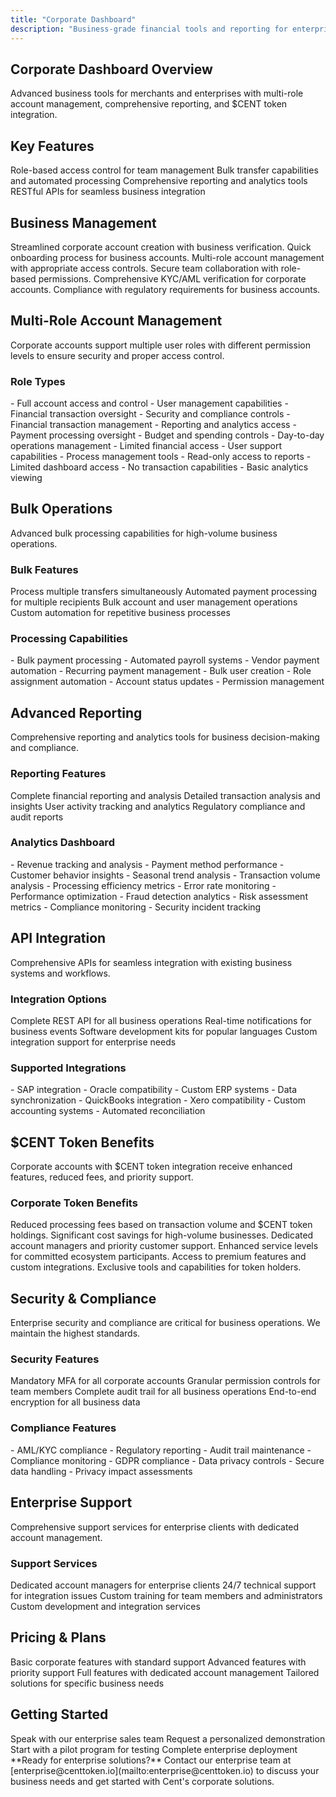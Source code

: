 ```yaml
---
title: "Corporate Dashboard"
description: "Business-grade financial tools and reporting for enterprises"
---
```


## Corporate Dashboard Overview

<Card title="Enterprise Financial Management" icon="building" horizontal>
  Advanced business tools for merchants and enterprises with multi-role account
  management, comprehensive reporting, and $CENT token integration.
</Card>

## Key Features

<CardGroup cols={2}>
  <Card title="Multi-Role Management" icon="users">
    Role-based access control for team management
  </Card>
  <Card title="Bulk Operations" icon="layer-group">
    Bulk transfer capabilities and automated processing
  </Card>
  <Card title="Advanced Reporting" icon="chart-bar">
    Comprehensive reporting and analytics tools
  </Card>
  <Card title="API Integration" icon="code">
    RESTful APIs for seamless business integration
  </Card>
</CardGroup>

## Business Management

<Steps>
  <Step title="Account Setup">
    Streamlined corporate account creation with business verification.
    <Check>Quick onboarding process for business accounts.</Check>
  </Step>

  <Step title="Team Management">
    Multi-role account management with appropriate access controls.
    <Check>Secure team collaboration with role-based permissions.</Check>
  </Step>

  <Step title="Business Verification">
    Comprehensive KYC/AML verification for corporate accounts.
    <Check>
      Compliance with regulatory requirements for business accounts.
    </Check>
  </Step>
</Steps>

## Multi-Role Account Management

<Info>
  Corporate accounts support multiple user roles with different permission
  levels to ensure security and proper access control.
</Info>

### Role Types

<AccordionGroup>
  <Accordion title="Administrator" icon="crown">
    - Full account access and control - User management capabilities - Financial
    transaction oversight - Security and compliance controls
  </Accordion>

  <Accordion title="Finance Manager" icon="chart-line">
    - Financial transaction management - Reporting and analytics access -
    Payment processing oversight - Budget and spending controls
  </Accordion>

  <Accordion title="Operations Manager" icon="cogs">
    - Day-to-day operations management - Limited financial access - User support
    capabilities - Process management tools
  </Accordion>

  <Accordion title="Viewer" icon="eye">
    - Read-only access to reports - Limited dashboard access - No transaction
    capabilities - Basic analytics viewing
  </Accordion>
</AccordionGroup>

## Bulk Operations

<Card title="Enterprise-Scale Processing" icon="layer-group" horizontal>
  Advanced bulk processing capabilities for high-volume business operations.
</Card>

### Bulk Features

<Columns cols={2}>
  <Card title="Bulk Transfers" icon="exchange-alt">
    Process multiple transfers simultaneously
  </Card>
  <Card title="Batch Payments" icon="credit-card">
    Automated payment processing for multiple recipients
  </Card>
  <Card title="Mass Updates" icon="edit">
    Bulk account and user management operations
  </Card>
  <Card title="Automated Workflows" icon="robot">
    Custom automation for repetitive business processes
  </Card>
</Columns>

### Processing Capabilities

<AccordionGroup>
  <Accordion title="Payment Processing" icon="credit-card">
    - Bulk payment processing - Automated payroll systems - Vendor payment
    automation - Recurring payment management
  </Accordion>

  <Accordion title="Account Management" icon="users">
    - Bulk user creation - Role assignment automation - Account status updates -
    Permission management
  </Accordion>
</AccordionGroup>

## Advanced Reporting

<Card title="Business Intelligence" icon="chart-bar" horizontal>
  Comprehensive reporting and analytics tools for business decision-making and
  compliance.
</Card>

### Reporting Features

<CardGroup cols={2}>
  <Card title="Financial Reports" icon="file-invoice-dollar">
    Complete financial reporting and analysis
  </Card>
  <Card title="Transaction Analytics" icon="chart-line">
    Detailed transaction analysis and insights
  </Card>
  <Card title="User Activity" icon="users">
    User activity tracking and analytics
  </Card>
  <Card title="Compliance Reports" icon="balance-scale">
    Regulatory compliance and audit reports
  </Card>
</CardGroup>

### Analytics Dashboard

<AccordionGroup>
  <Accordion title="Revenue Analytics" icon="chart-bar">
    - Revenue tracking and analysis - Payment method performance - Customer
    behavior insights - Seasonal trend analysis
  </Accordion>

  <Accordion title="Operational Metrics" icon="cogs">
    - Transaction volume analysis - Processing efficiency metrics - Error rate
    monitoring - Performance optimization
  </Accordion>

  <Accordion title="Risk Management" icon="shield-alt">
    - Fraud detection analytics - Risk assessment metrics - Compliance
    monitoring - Security incident tracking
  </Accordion>
</AccordionGroup>

## API Integration

<Card title="Developer-Friendly APIs" icon="code" horizontal>
  Comprehensive APIs for seamless integration with existing business systems and
  workflows.
</Card>

### Integration Options

<CardGroup cols={2}>
  <Card title="RESTful API" icon="code">
    Complete REST API for all business operations
  </Card>
  <Card title="Webhooks" icon="link">
    Real-time notifications for business events
  </Card>
  <Card title="SDKs" icon="toolbox">
    Software development kits for popular languages
  </Card>
  <Card title="Custom Integration" icon="cog">
    Custom integration support for enterprise needs
  </Card>
</CardGroup>

### Supported Integrations

<Columns cols={2}>
  <Card title="ERP Systems" icon="database">
    - SAP integration - Oracle compatibility - Custom ERP systems - Data
    synchronization
  </Card>
  <Card title="Accounting Software" icon="calculator">
    - QuickBooks integration - Xero compatibility - Custom accounting systems -
    Automated reconciliation
  </Card>
</Columns>

## $CENT Token Benefits

<Info>
  Corporate accounts with $CENT token integration receive enhanced features,
  reduced fees, and priority support.
</Info>

### Corporate Token Benefits

<Steps>
  <Step title="Volume Discounts">
    Reduced processing fees based on transaction volume and $CENT token
    holdings.
    <Check>Significant cost savings for high-volume businesses.</Check>
  </Step>

  <Step title="Priority Support">
    Dedicated account managers and priority customer support.
    <Check>Enhanced service levels for committed ecosystem participants.</Check>
  </Step>

  <Step title="Advanced Features">
    Access to premium features and custom integrations.
    <Check>Exclusive tools and capabilities for token holders.</Check>
  </Step>
</Steps>

## Security & Compliance

<Warning>
  Enterprise security and compliance are critical for business operations. We
  maintain the highest standards.
</Warning>

### Security Features

<CardGroup cols={2}>
  <Card title="Multi-Factor Authentication" icon="shield-alt">
    Mandatory MFA for all corporate accounts
  </Card>
  <Card title="Role-Based Access" icon="users">
    Granular permission controls for team members
  </Card>
  <Card title="Audit Logging" icon="file-alt">
    Complete audit trail for all business operations
  </Card>
  <Card title="Data Encryption" icon="lock">
    End-to-end encryption for all business data
  </Card>
</CardGroup>

### Compliance Features

<AccordionGroup>
  <Accordion title="Regulatory Compliance" icon="balance-scale">
    - AML/KYC compliance - Regulatory reporting - Audit trail maintenance -
    Compliance monitoring
  </Accordion>

  <Accordion title="Data Protection" icon="shield-alt">
    - GDPR compliance - Data privacy controls - Secure data handling - Privacy
    impact assessments
  </Accordion>
</AccordionGroup>

## Enterprise Support

<Card title="Dedicated Support" icon="headset" horizontal>
  Comprehensive support services for enterprise clients with dedicated account
  management.
</Card>

### Support Services

<Columns cols={2}>
  <Card title="Account Managers" icon="user-tie">
    Dedicated account managers for enterprise clients
  </Card>
  <Card title="Technical Support" icon="tools">
    24/7 technical support for integration issues
  </Card>
  <Card title="Training Programs" icon="graduation-cap">
    Custom training for team members and administrators
  </Card>
  <Card title="Custom Solutions" icon="cog">
    Custom development and integration services
  </Card>
</Columns>

## Pricing & Plans

<CardGroup cols={2}>
  <Card title="Standard Plan" icon="star">
    Basic corporate features with standard support
  </Card>
  <Card title="Professional Plan" icon="star">
    Advanced features with priority support
  </Card>
  <Card title="Enterprise Plan" icon="star">
    Full features with dedicated account management
  </Card>
  <Card title="Custom Solutions" icon="handshake">
    Tailored solutions for specific business needs
  </Card>
</CardGroup>

## Getting Started

<CardGroup cols={2}>
  <Card title="Contact Sales" icon="phone">
    Speak with our enterprise sales team
  </Card>
  <Card title="Schedule Demo" icon="calendar">
    Request a personalized demonstration
  </Card>
  <Card title="Pilot Program" icon="flask">
    Start with a pilot program for testing
  </Card>
  <Card title="Full Deployment" icon="rocket">
    Complete enterprise deployment
  </Card>
</CardGroup>

<Note>
  **Ready for enterprise solutions?** Contact our enterprise team at
  [enterprise@centtoken.io](mailto:enterprise@centtoken.io) to discuss your
  business needs and get started with Cent's corporate solutions.
</Note>
